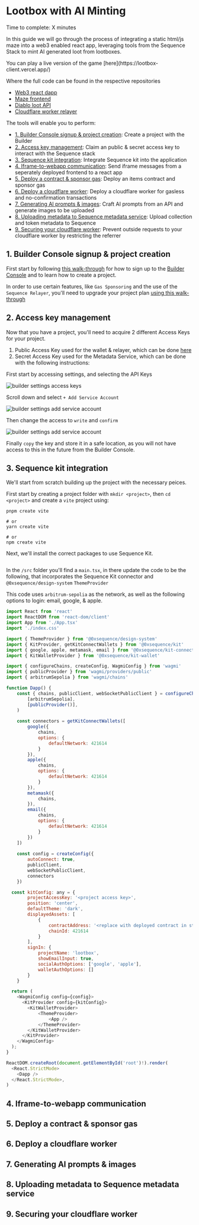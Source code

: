
# Lootbox with AI Minting

Time to complete: X minutes

In this guide we will go through the process of integrating a static html/js maze into a web3 enabled react app, leveraging tools from the Sequence Stack to mint AI generated loot from lootboxes.

<Callout type="info">
  You can play a live version of the game [here](https://lootbox-client.vercel.app/)

  Where the full code can be found in the respective repositories
  - [Web3 react dapp](https://github.com/moskalyk/lootbox-client/)
  - [Maze frontend](https://github.com/moskalyk/maze)
  - [Diablo loot API](https://github.com/moskalyk/diablo-loot-api)
  - [Cloudflare worker relayer](https://github.com/0xsequence-demos/demo-cloudflare-worker-lootbox/tree/master)
</Callout>

The tools will enable you to perform:

- [1. Builder Console signup & project creation](/guides/lootbox-guide#1-builder--console-signup--project-creation): Create a project with the Builder
- [2. Access key management](/guides/lootbox-guide#2-access-key-management): Claim an public & secret access key to interact with the Sequence stack
- [3. Sequence kit integration](/guides/lootbox-guide#3-sequence-kit-integration): Integrate Sequence kit into the application
- [4. Iframe-to-webapp communication](/guides/lootbox-guide#4-iframe-to-webapp-communication): Send iframe messages from a seperately deployed frontend to a react app
- [5. Deploy a contract & sponsor gas](/guides/lootbox-guide#5-deploy-a-contract--sponsor-gas): Deploy an items contract and sponsor gas
- [6. Deploy a cloudflare worker](/guides/lootbox-guide#6-deploy-a-cloudflare-worker): Deploy a cloudflare worker for gasless and no-confirmation transactions
- [7. Generating AI prompts & images](/guides/lootbox-guide#7-generating-ai-prompts--images): Craft AI prompts from an API and generate images to be uploaded
- [8. Uploading metadata to Sequence metadata service](/guides/lootbox-guide#8-uploading-metadata-to-sequence-metadata-service): Upload collection and token metadata to Sequence
- [9. Securing your cloudflare worker](/guides/lootbox-guide#9-securing-your-cloudflare-worker): Prevent outside requests to your cloudflare worker by restricting the referrer

## 1. Builder Console signup & project creation

First start by following [this walk-through](/solutions/builder/project-management) for how to sign up to the [Builder Console](https://sequence.build/) and to learn how to create a project.

In order to use certain features, like `Gas Sponsoring` and the use of the `Sequence Relayer`, you'll need to upgrade your project plan [using this walk-through](/solutions/builder/project-settings#5-billing-settings)

## 2. Access key management

Now that you have a project, you'll need to acquire 2 different Access Keys for your project.
1. Public Access Key used for the wallet & relayer, which can be done [here](/solutions/builder/getting-started#step-3-optional-for-development-claim-an-api-access-key)
2. Secret Access Key used for the Metadata Service, which can be done with the following instructions:

First start by accessing settings, and selecting the API Keys

![builder settings access keys](/img/builder/builder_settings_access_keys.png)

Scroll down and select `+ Add Service Account`

![builder settings add service account](/img/builder/builder_settings_add_service_account.png)

Then change the access to `write` and `confirm`

![builder settings add service account](/img/builder/builder_settings_add_service_account_confirm.png)

Finally `copy` the key and store it in a safe location, as you will not have access to this in the future from the Builder Console.

## 3. Sequence kit integration

We'll start from scratch building up the project with the necessary peices. 

First start by creating a project folder with `mkdir <project>`, then `cd <project>` and create a `vite` project using:

```
pnpm create vite

# or 
yarn create vite

# or 
npm create vite
```

Next, we'll install the correct packages to use Sequence Kit.

```

```

In the `/src` folder you'll find a `main.tsx`, in there update the code to be the following, that incorporates the Sequence Kit connector and `@0xsequence/design-system` `ThemeProvider`

This code uses `arbitrum-sepolia` as the network, as well as the following options to login: email, google, & apple.

```js
import React from 'react'
import ReactDOM from 'react-dom/client'
import App from './App.tsx'
import './index.css'

import { ThemeProvider } from '@0xsequence/design-system'
import { KitProvider, getKitConnectWallets } from '@0xsequence/kit'
import { google, apple, metamask, email } from '@0xsequence/kit-connectors'
import { KitWalletProvider } from '@0xsequence/kit-wallet'

import { configureChains, createConfig, WagmiConfig } from 'wagmi'
import { publicProvider } from 'wagmi/providers/public'
import { arbitrumSepolia } from 'wagmi/chains'

function Dapp() {
	const { chains, publicClient, webSocketPublicClient } = configureChains(
		[arbitrumSepolia],
		[publicProvider()],
	)
  
	const connectors = getKitConnectWallets([
		google({
			chains,
			options: {
				defaultNetwork: 421614
			}
		}),
		apple({
			chains,
			options: {
				defaultNetwork: 421614
			}
		}),
		metamask({
			chains,
		}),
		email({
			chains,
			options: {
				defaultNetwork: 421614
			}
		})
	])  
    
	const config = createConfig({
		autoConnect: true,
		publicClient,
		webSocketPublicClient,
		connectors
	})

  const kitConfig: any = {
		projectAccessKey: '<project access key>',
		position: 'center',
		defaultTheme: 'dark',
		displayedAssets: [
			{
				contractAddress: '<replace with deployed contract in step 5>',
				chainId: 421614
			}
		],
		signIn: {
			projectName: 'lootbox',
			showEmailInput: true,
			socialAuthOptions: ['google', 'apple'],
			walletAuthOptions: []
		}
	}

  return (
    <WagmiConfig config={config}>
      <KitProvider config={kitConfig}>
		<KitWalletProvider>
			<ThemeProvider>
				<App />
			</ThemeProvider>
		</KitWalletProvider>
      </KitProvider>
    </WagmiConfig>
  );
}

ReactDOM.createRoot(document.getElementById('root')!).render(
  <React.StrictMode>
    <Dapp />
  </React.StrictMode>,
)
```
## 4. Iframe-to-webapp communication

## 5. Deploy a contract & sponsor gas

## 6. Deploy a cloudflare worker

## 7. Generating AI prompts & images

## 8. Uploading metadata to Sequence metadata service

## 9. Securing your cloudflare worker
